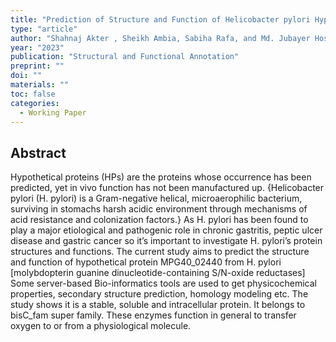 ---
title: "Prediction of Structure and Function of Helicobacter pylori Hypothetical Protein MPG40_02440: An In-Silico Approach"
type: "article"
author: "Shahnaj Akter , Sheikh Ambia, Sabiha Rafa, and Md. Jubayer Hossain"
year: "2023"
publication: "Structural and Functional Annotation"
preprint: ""
doi: ""
materials: ""
toc: false
categories:
  - Working Paper 
---

## Abstract
Hypothetical proteins (HPs) are the proteins whose occurrence has been predicted, yet in vivo function has not been manufactured up. {Helicobacter pylori (H. pylori) is a Gram-negative helical, microaerophilic bacterium, surviving in stomachs harsh acidic environment through mechanisms of acid resistance and colonization factors.} As H. pylori has been found to play a major etiological and pathogenic role in chronic gastritis, peptic ulcer disease and gastric cancer so it's important to investigate H. pylori's protein structures and functions. The current study aims to predict the structure and function of hypothetical protein MPG40_02440 from H. pylori [molybdopterin guanine dinucleotide-containing S/N-oxide reductases] 
Some server-based Bio-informatics tools are used to get physicochemical properties, secondary structure prediction, homology modeling etc. The study shows it is a stable, soluble and intracellular protein. It belongs to bisC_fam super family. These enzymes function in general to transfer oxygen to or from a physiological molecule.
